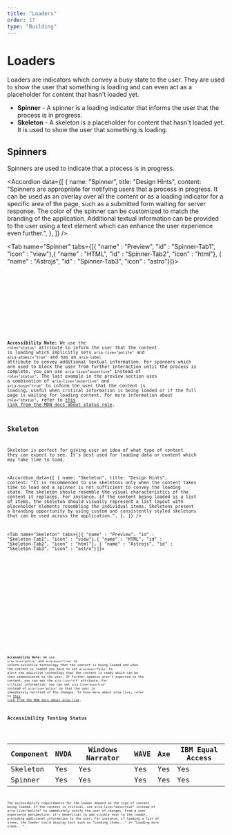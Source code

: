 ```yaml
---
title: "Loaders"
order: 17
type: "Building"
---
```



# Loaders

Loaders are indicators which convey a busy state to the user. They are used to show the user that something is loading and can even act as a placeholder for content that hasn't loaded yet.

- **Spinner** - A spinner is a loading indicator that informs the user that the process is in progress.
- **Skeleton** - A skeleton is a placeholder for content that hasn't loaded yet. It is used to show the user that something is loading.

## Spinners

Spinners are used to indicate that a process is in progress.

<Accordion
  data={[
    {
      name: "Spinner",
      title: "Design Hints",
      content:
        "Spinners are appropriate for notifying users that a process in progress. It can be used as an overlay over all the content or as a loading indicator for a specific area of the page, such as a submitted form waiting for server response. The color of the spinner can be customized to match the branding of the application. Additional textual information can be provided to the user using a text element which can enhance the user experience even further.",
    },
  ]}
/>

<Tab name="Spinner" tabs={[{ "name" : "Preview", "id" : "Spinner-Tab1", "icon" : "view"},{ "name" : "HTML", "id" : "Spinner-Tab2", "icon" : "html"}, { "name" : "Astrojs", "id" : "Spinner-Tab3", "icon" : "astro"}]}>

<section id ="Spinner-Tab1-panel" role="tabpanel" data-role="tabpanel" aria-labelledby="Spinner-Tab1">
<div class="flex p-6 justify-center w-full">
<Spinner />
</div>

</section>

<section id ="Spinner-Tab2-panel" role="tabpanel" data-role="tabpanel" aria-labelledby="Spinner-Tab2" class="hidden">

<Code code={SpinnerCode} lang="html" wrap="true" data-pagefind-ignore />

</section>

<section id ="Spinner-Tab3-panel" role="tabpanel" data-role="tabpanel" aria-labelledby="Spinner-Tab3" class="hidden">

<Code
  code={SpinnerCodeAstro}
  lang="astro"
  title="Spinner.astro"
  wrap="true"
  data-pagefind-ignore
/>

</section>

</Tab>

**Accessibility Note:** We use the `role="status"` attribute to inform the user that the content is loading which implicitly sets `aria-live="polite"` and `aria-atomic="true"` and has an `aria-label` attribute to convey additional textual information. For spinners which are used to block the user from further interaction until the process is complete, you can use `aria-live="assertive"` instead of `role="status"`. The last example in the preview section uses a combination of `aria-live="assertive"` and `aria-busy="true"` to inform the user that the content is loading, useful when critical information is being loaded or if the full page is waiting for loading content. For more information about `role="status"`, refer to [this link from the MDN docs about status role](https://developer.mozilla.org/en-US/docs/Web/Accessibility/ARIA/Roles/status_role).

## Skeleton

Skeleton is perfect for giving user an idea of what type of content they can expect to see. It's best used for loading data or content which may take time to load.

<Accordion
  data={[
    {
      name: "Skeleton",
      title: "Design Hints",
      content:
        "It is recommended to use skeletons only when the content takes time to load and a spinner is not sufficient to convey the loading state. The skeleton should resemble the visual characteristics of the content it replaces. For instance, if the content being loaded is a list of items, the skeleton should visually represent a list layout with placeholder elements resembling the individual items. Skeletons present a branding opportunity by using custom and consistently styled skeletons that can be used across the application.",
    },
  ]}
/>

<Tab name="Skeleton" tabs={[{ "name" : "Preview", "id" : "Skeleton-Tab1", "icon" : "view"},{ "name" : "HTML", "id" : "Skeleton-Tab2", "icon" : "html"}, { "name" : "Astrojs", "id" : "Skeleton-Tab3", "icon" : "astro"}]}>

<section id ="Skeleton-Tab1-panel" role="tabpanel" data-role="tabpanel" aria-labelledby="Skeleton-Tab1">
<div class="grid p-6">
<Skeleton />
</div>

</section>

<section id ="Skeleton-Tab2-panel" role="tabpanel" data-role="tabpanel" aria-labelledby="Skeleton-Tab2" class="hidden">

<Code
  code={SkeletonCode}
  lang="html"
  title="SkeletonVariants.html"
  wrap="true"
  data-pagefind-ignore
/>

</section>

<section id ="Skeleton-Tab3-panel" role="tabpanel" data-role="tabpanel" aria-labelledby="Skeleton-Tab3" class="hidden">

<Code
  code={SkeletonCodeAstro}
  lang="astro"
  title="SkeletonVariants.astro"
  wrap="true"
  data-pagefind-ignore
/>

</section>

</Tab>

**Accessbility Note:** We use `aria-live="polite"` and `aria-busy="true"` to inform assistive technology that the content is being loaded and when the content is loaded you have to set `aria-busy="false"` to alert the assistive technology that the content is ready which can be then communicated to the user. If further updates aren't expected to the content, you can set the `aria-live="off"` attribute. For critical information, you can set `aria-live="assertive"` instead of `aria-live="polite"` so that the user is immediately notified of the changes. To know more about aria-live, refer to [this link from the MDN docs about aria-live](https://developer.mozilla.org/en-US/docs/Web/Accessibility/ARIA/ARIA_Live_Regions).

## Accessibility Testing Status

<TableWrapper>

| Component | NVDA | Windows Narrator | WAVE | Axe | IBM Equal Access |
| --------- | ---- | ---------------- | ---- | --- | ---------------- |
| Skeleton  | Yes  | Yes              | Yes  | Yes | Yes              |
| Spinner   | Yes  | Yes              | Yes  | Yes | Yes              |

</TableWrapper>
The accessibility requirements for the loader depend on the type of content
being loaded. If the content is critical, use aria-live="assertive" instead of
aria-live="polite" to immediately notify the user of changes. From a user
experience perspective, it's beneficial to add visible text to the loader,
providing additional information to the user. For instance, if loading a list of
items, the loader could display text such as "Loading items..." or "Loading more
items...".
